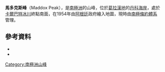 {{coord|65|9|S|62|50|W|source:GNIS|display=title}}

'''馬多克斯峰'''（Maddox Peak），是[[南極洲|南極洲]]的山峰，位於[[葛拉漢地|葛拉漢地]]的[[丹科海岸|丹科海岸]]，處於[[卡爾巴特冰川|卡爾巴特冰川]]終點南面，在1954年由[[阿根廷|阿根廷]]政府繪入地圖，現時由[[南極條約體系|南極條約體系]]管理。

==參考資料==
*{{cite gnis | type = antarid | id = 9263| name = Maddox Peak | accessdate = 2013-07-24}}
*{{usgs-gazetteer|id=9263}}

{{DEFAULTSORT:Maddox Peak}}
[[Category:南極洲山峰|Category:南極洲山峰]]


{{DancoCoast-geo-stub}}